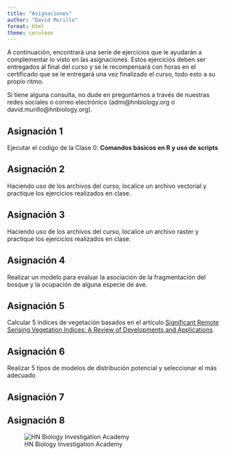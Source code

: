 ---
title: "Asignaciones"
author: "David Murillo"
format: html
theme: cerulean
---

A continuación, encontrará una serie de ejercicios que le ayudarán a complementar lo visto en las asignaciones. Estos ejercicios deben ser entregados al final del curso y se le recompensará con horas en el certificado que se le entregará una vez finalizado el curso, todo esto a su propio ritmo. 

Si tiene alguna consulta, no dude en preguntarnos a través de nuestras redes sociales o correo electrónico (admi@hnbiology.org o david.murillo@hnbiology.org).

::: panel-tabset

## Asignación 1

Ejecutar el codigo de la Clase 0: **Comandos básicos en R y uso de scripts**


## Asignación 2

Haciendo uso de los archivos del curso, localice un archivo vectorial y practique los ejercicios realizados en clase.

## Asignación 3

Haciendo uso de los archivos del curso, localice un archivo raster y practique los ejercicios realizados en clase.


## Asignación 4

Realizar un modelo para evaluar la asociación de la fragmentación del bosque y la ocupación de alguna especie de ave.

## Asignación 5

Calcular 5 índices de vegetación basados en el artículo [Significant Remote Sensing Vegetation Indices: A Review of Developments and Applications](https://doi.org/10.1155/2017/1353691) 

## Asignación 6

Realizar 5 tipos de modelos de distribución potencial y seleccionar el más adecuado

## Asignación 7


## Asignación 8




:::


![HN Biology Investigation Academy](HN Cursos publicidad/HN Biology Inv large.jpg)
